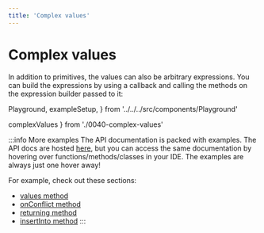 ```yaml
---
title: 'Complex values'
---
```


# Complex values

In addition to primitives, the values can also be arbitrary expressions.
You can build the expressions by using a callback and calling the methods
on the expression builder passed to it:

  Playground,
  exampleSetup,
} from '../../../src/components/Playground'

  complexValues
} from './0040-complex-values'

<div style={{ marginBottom: '1em' }}>
  <Playground code={complexValues} setupCode={exampleSetup} />
</div>

:::info More examples
The API documentation is packed with examples. The API docs are hosted [here](https://kysely-org.github.io/kysely-apidoc/),
but you can access the same documentation by hovering over functions/methods/classes in your IDE. The examples are always
just one hover away!

For example, check out these sections:
 - [values method](https://kysely-org.github.io/kysely-apidoc/classes/InsertQueryBuilder.html#values)
 - [onConflict method](https://kysely-org.github.io/kysely-apidoc/classes/InsertQueryBuilder.html#onConflict)
 - [returning method](https://kysely-org.github.io/kysely-apidoc/classes/InsertQueryBuilder.html#returning)
 - [insertInto method](https://kysely-org.github.io/kysely-apidoc/classes/Kysely.html#insertInto)
:::
